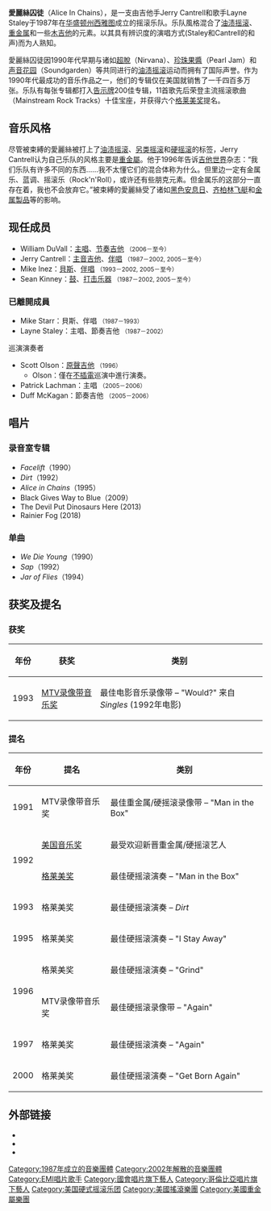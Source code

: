 {{multiple issues|
{{Unreferenced|time=2012-06-15}}
{{Expand language|en|status=yes}}
}}
{{Infobox musical artist  <!-- See Wikipedia:WikiProject Musicians -->
| Name                = Alice in Chains
| Img                 = Alice In Chains.jpg
| Img_capt            = 2007年九月照片。从左至右依次为: William DuVall, Sean Kinney, 和 Jerry Cantrell。
| Img_size            = 250
| Landscape           = Yes
| Background          = group_or_band
| Alias               = Alice N' Chainz
| Origin              = [[西雅图|西雅图]], [[华盛顿州|华盛顿州]], [[美国|美国]]
| Genre               = <!-- PLEASE DO NOT CHANGE GENRE WITHOUT DISCUSSING IT ON THE TALK PAGE FIRST! -->[[油渍摇滚|油渍摇滚]], [[重金属音乐|重金属]], [[另类金属|另类金属]]
| Years_active        = 1987–2002<br />2005–至今
| Label               = [[Columbia_Records|Columbia]]
| Associated_acts     = [[Class_of_'99|Class of '99]], [[Comes_With_the_Fall|Comes With the Fall]], [[Mad_Season|Mad Season]], [[Ozzy_Osbourne|Ozzy Osbourne]], [[Slash's_Snakepit|Slash's Snakepit]]
| URL                 = [http://www.aliceinchains.com/ www.aliceinchains.com]
| Current_members     = [[Jerry_Cantrell|Jerry Cantrell]]<br />[[Sean_Kinney|Sean Kinney]]<br />[[Mike_Inez|Mike Inez]]<br />[[William_DuVall|William DuVall]]
| Past_members        = [[Mike_Starr_(musician)|Mike Starr]]<br /><!-- ATTENTION: Do not add "deceased" or any other notation to any of the band members per the template's guidelines. -->[[Layne_Staley|Layne Staley]]
}}
'''愛麗絲囚徒'''（Alice In Chains），是一支由吉他手Jerry Cantrell和歌手Layne Staley于1987年在[[华盛顿州|华盛顿州]][[西雅图|西雅图]]成立的摇滚乐队。乐队風格混合了[[油渍摇滚|油渍摇滚]]、[[重金属音乐|重金属]]和一些[[吉他|木吉他]]的元素。以其具有辨识度的演唱方式(Staley和Cantrell的和声)而为人熟知。

愛麗絲囚徒因1990年代早期与诸如[[涅槃乐队|超脫]]（Nirvana）、[[珍珠果酱乐队|珍珠果醬]]（Pearl Jam）和[[声音花园|声音花园]]（Soundgarden）等共同进行的[[油渍摇滚|油渍摇滚]]运动而拥有了国际声誉。作为1990年代最成功的音乐作品之一，他们的专辑仅在美国就销售了一千四百多万张。乐队有每张专辑都打入[[告示牌|告示牌]]200佳专辑，11首歌先后荣登主流摇滚歌曲（Mainstream Rock Tracks）十佳宝座，并获得六个[[格莱美奖|格莱美奖]]提名。

== 音乐风格 ==
尽管被束縛的愛麗絲被打上了[[油渍摇滚|油渍摇滚]]、[[另类摇滚|另类摇滚]]和[[硬摇滚|硬摇滚]]的标签，Jerry Cantrell认为自己乐队的风格主要是[[重金屬音樂|重金屬]]。他于1996年告诉[[吉他世界|吉他世界]]杂志：“我们乐队有许多不同的东西……我不太懂它们的混合体称为什么。但里边一定有金属乐、蓝调、摇滚乐（Rock'n'Roll），或许还有些朋克元素。但金属乐的这部分一直存在着，我也不会放弃它。”被束縛的愛麗絲受了诸如[[黑色安息日|黑色安息日]]、[[齐柏林飞艇|齐柏林飞艇]]和[[金属製品|金属製品]]等的影响。

== 现任成员 ==
* William DuVall：[[歌手|主唱]]、[[节奏吉他|节奏吉他]] <small>（2006－至今）</small>
* Jerry Cantrell：[[主音吉他|主音吉他]]、[[伴唱歌手|伴唱]] <small>（1987－2002, 2005－至今）</small>
* Mike Inez：[[貝斯|貝斯]]、[[伴唱歌手|伴唱]] <small>（1993－2002, 2005－至今）</small>
* Sean Kinney：[[套鼓|鼓]]、[[打击乐器|打击乐器]] <small>（1987－2002, 2005－至今）</small>

=== 已離開成員 ===
* Mike Starr：貝斯、伴唱 <small>（1987－1993）</small>
* Layne Staley：主唱、節奏吉他 <small>（1987－2002）</small>

;巡演演奏者
* Scott Olson：[[原聲吉他|原聲吉他]] <small>（1996）</small>
** Olson：僅在[[不插電|不插電]]巡演中進行演奏。
* Patrick Lachman：主唱 <small>（2005－2006）</small>
* Duff McKagan：節奏吉他 <small>（2005－2006）</small>

== 唱片 ==

=== 录音室专辑 ===
* ''Facelift''（1990）
* ''Dirt''（1992）
* ''Alice in Chains''（1995）
* Black Gives Way to Blue（2009）
* The Devil Put Dinosaurs Here (2013)
* Rainier Fog (2018)

=== 单曲 ===
* ''We Die Young''（1990）
* ''Sap''（1992）
* ''Jar of Flies''（1994）

== 获奖及提名 ==
=== 获奖 ===

{| class="wikitable" width=90%
!align=center| 年份
! 获奖
! 类别
|-
| 1993
| [[MTV录像带音乐奖|MTV录像带音乐奖]]
| 最佳电影音乐录像带 – "Would?" 来自 ''Singles'' (1992年电影)
|}

=== 提名 ===

{| class="wikitable" width=90%
!align=center| 年份
! 提名
! 类别
|-
| 1991
| MTV录像带音乐奖
| 最佳重金属/硬摇滚录像带 – "Man in the Box" 
|-
| rowspan="2"|1992
| [[美国音乐奖|美国音乐奖]]
| 最受欢迎新晋重金属/硬摇滚艺人
|-
| [[格莱美奖|格莱美奖]]
| 最佳硬摇滚演奏 – "Man in the Box"
|-
| 1993
| 格莱美奖
| 最佳硬摇滚演奏 – ''Dirt''
|-
| 1995
| 格莱美奖
| 最佳硬摇滚演奏 – "I Stay Away"
|-
| rowspan="2"|1996
| 格莱美奖
| 最佳硬摇滚演奏 – "Grind"
|-
| MTV录像带音乐奖
| 最佳硬摇滚录像带 – "Again"
|-
| 1997
| 格莱美奖
| 最佳硬摇滚演奏 – "Again"
|-
| 2000
| 格莱美奖
| 最佳硬摇滚演奏 – "Get Born Again"
|}

== 外部链接 ==
{{Commons Category|Alice in Chains}}
*{{Official website}}
*{{discogs artist}}
*{{AllMusic|id=alice-in-chains-mn0000007920}}
{{Authority control}}
{{DEFAULTSORT:Alice in Chains}}

[[Category:1987年成立的音樂團體|Category:1987年成立的音樂團體]]
[[Category:2002年解散的音樂團體|Category:2002年解散的音樂團體]][[Category:EMI唱片歌手|Category:EMI唱片歌手]]
[[Category:國會唱片旗下藝人|Category:國會唱片旗下藝人]]
[[Category:哥倫比亞唱片旗下藝人|Category:哥倫比亞唱片旗下藝人]]
[[Category:美国硬式摇滚乐团|Category:美国硬式摇滚乐团]]
[[Category:美國搖滾樂團|Category:美國搖滾樂團]]
[[Category:美國重金屬樂團|Category:美國重金屬樂團]]